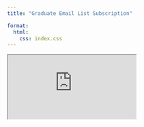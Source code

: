 ```yaml
---
title: "Graduate Email List Subscription"

format:
  html:
    css: index.css
---
```

```{=html}
<iframe class="google-form" src="https://docs.google.com/forms/d/e/1FAIpQLSf7kw1lBMtzhAt3QXN0YV5E5f9xMhyY4AWydperbtQ8ibxyuw/viewform?embedded=true">Loading…</iframe>
```